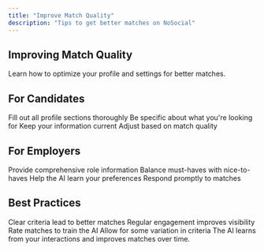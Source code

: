 ```yaml
---
title: "Improve Match Quality"
description: "Tips to get better matches on NoSocial"
---
```


## Improving Match Quality

Learn how to optimize your profile and settings for better matches.

## For Candidates

<Steps>
  <Step title="Complete Your Profile">
    Fill out all profile sections thoroughly
  </Step>
  <Step title="Write Clear Instructions">
    Be specific about what you're looking for
  </Step>
  <Step title="Update Regularly">
    Keep your information current
  </Step>
  <Step title="Review and Refine">
    Adjust based on match quality
  </Step>
</Steps>

## For Employers

<Steps>
  <Step title="Detailed Job Postings">
    Provide comprehensive role information
  </Step>
  <Step title="Set Realistic Criteria">
    Balance must-haves with nice-to-haves
  </Step>
  <Step title="Provide Feedback">
    Help the AI learn your preferences
  </Step>
  <Step title="Engage Quickly">
    Respond promptly to matches
  </Step>
</Steps>

## Best Practices

<CardGroup cols={2}>
  <Card title="Be Specific" icon="bullseye">
    Clear criteria lead to better matches
  </Card>
  <Card title="Stay Active" icon="clock">
    Regular engagement improves visibility
  </Card>
  <Card title="Use Feedback" icon="comments">
    Rate matches to train the AI
  </Card>
  <Card title="Be Flexible" icon="sliders">
    Allow for some variation in criteria
  </Card>
</CardGroup>

<Tip>
  The AI learns from your interactions and improves matches over time.
</Tip>
